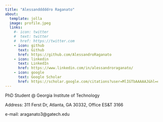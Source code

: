 ```yaml
---
title: "Alessandddddro Raganato"
about:
  template: jolla
  image: profile.jpeg
  links:
    #- icon: twitter
    #  text: twitter
    #  href: https://twitter.com
    - icon: github
      text: Github
      href: https://github.com/AlessandroRaganato
    - icon: linkedin
      text: LinkedIn
      href: https://www.linkedin.com/in/alessandroraganato/
    - icon: google
      text: Google Scholar
      href: https://scholar.google.com/citations?user=MlIGTbAAAAAJ&hl=en&oi=sra
---
```


PhD Student @ Georgia Institute of Technology

Address: 311 Ferst Dr, Atlanta, GA 30332, Office ES&T 3166

e-mail: araganato3@gatech.edu
